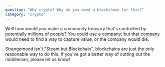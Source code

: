 ```yaml
---
question: "Why crypto? Why do you need a blockchain for this?"
category: "crypto"
---
```


Well how would _you_ make a community treasury that's controlled by potentially millions of people? You could use a company; but that company would need to find a way to capture value, or the company would die.

Strangemood isn't "Steam but Blockchain", blockchains are just the only reasonable way to do this. If you've got a better way of cutting out the middleman, please let us know!
